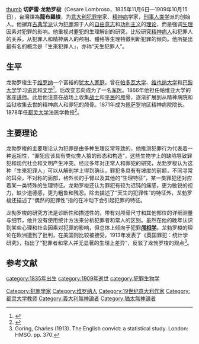 [[file:Lombroso.JPG|thumb]]
'''切萨雷·龙勃罗梭'''（Cesare Lombroso，1835年11月6日—1909年10月15日），台灣譯為'''龍布羅梭'''，为[[意大利|意大利]][[犯罪学|犯罪学]]家、[[精神病|精神病]]学家，[[刑事人类学|刑事人类学]]派的创始人。他摒弃[[犯罪學#古典學派|古典学派]]认为[[犯罪|犯罪]]源于人的[[自由意志|自由意志]]和[[功利主义|功利主义]]的[[理论|理论]]，而是强调[[生理|生理]]因素对犯罪的影响。他重视对[[罪犯|罪犯]]的生理解剖的研究，比较研究[[精神病人|精神病人]]和犯罪人的关系，从犯罪人和精神病人的颅相、體格等生理特徵判断犯罪的倾向。他所提出最有名的概念是「生來犯罪人」，亦称“天生犯罪人”。

==生平==
龙勃罗梭生于[[维罗纳|维罗纳]]一个富裕的[[犹太人|犹太人]][[家庭|家庭]]。曾在[[帕多瓦大学|帕多瓦大学]]、[[维也纳大学|维也纳大学]]和[[巴黎大学|巴黎大学]]学习[[语言|语言]]和[[文学|文学]]<ref>{{Cite web |url=http://www.cerebromente.org.br/n01/frenolog/lombroso.htm |title=存档副本 |accessdate=2012-05-27 |archive-date=2020-10-31 |archive-url=https://web.archive.org/web/20201031052713/https://cerebromente.org.br/n01/frenolog/lombroso.htm |dead-url=no }}</ref>。后改变志向成为了一名[[军医|军医]]。1866年他担任帕维亚大学的客座[[讲师|讲师]]。此后他注意在战场上收集[[战士|战士]]和[[平民|平民]]的[[颅|颅]]骨，逐渐扩展到从精神病院和监狱收集去世的精神病人和罪犯的颅骨。1871年成为[[佩萨罗|佩萨罗]]地区精神病院院长。1878年任[[都灵大学|都灵大学]]法医学教授<ref>{{cite web |url=http://www.museocriminologico.it/storia_2_uk.htm |title=存档副本 |accessdate=2008-08-07 |deadurl=yes |archiveurl=https://web.archive.org/web/20081014223246/http://www.museocriminologico.it/storia_2_uk.htm |archivedate=2008-10-14 }}</ref>。

==主要理论==
龙勃罗梭的主要理论认为犯罪是由多种生理反常导致的，他推测犯罪行为代表着一种返祖性，“罪犯应该具有类似类人猿的形态和构造”，这些生物学上的缺陷导致罪犯和现代社会和文明产生冲突。经过多年对正常人和罪犯的研究，龙勃罗梭认为这种「生來犯罪人」可以从解剖学上得到确认，罪犯多具有有坡度的前额，不同寻常的耳朵，不对称的面部，格外长的手臂以及其他的“生理特征”，某一类罪犯还对应着某一类特殊的生理特征。龙勃罗梭还认为罪犯有较为迟钝的痛感，更为敏锐的视力，缺少道德感，更为粗鲁和残忍。除去描述了“天生的犯罪性”的特征外，龙勃罗梭还描述了“偶然的犯罪性”指的在冲动下会引起犯罪的特征。

龙勃罗梭的研究方法是诊断性和描述性的，带有对颅骨尺寸和其他部位的详细测量与细节，他并没有使用统计方法来分析犯罪者和常人的区别。虽然在他的晚年认识到某些心理和社会因素对犯罪的影响，但总体上倾向于犯罪'''[[颅相学|颅相学]]'''。龙勃罗梭的理论在欧洲遭到了批判，在美国则比较被接受。1913年{{Link-en|勾林|Charles Buckman Goring}}发表了《英国罪犯：统计学研究》，指出了“犯罪者和常人并无显著的生理上差异”，反驳了龙勃罗梭的观点<ref>Goring, Charles (1913). The English convict: a statistical study. London: HMSO. pp. 370.</ref>。

==参考文献==
<references/>

{{DEFAULTSORT|Lombroso}}
{{Authority control}}
[[category:1835年出生|category:1835年出生]]
[[category:1909年逝世|category:1909年逝世]]
[[category:犯罪生物学|category:犯罪生物学]]
[[Category:犯罪學家|Category:犯罪學家]]
[[Category:维罗纳人|Category:维罗纳人]]
[[Category:19世纪意大利作家|Category:19世纪意大利作家]]
[[Category:都灵大学教师|Category:都灵大学教师]]
[[Category:義大利無神論者|Category:義大利無神論者]]
[[Category:猶太無神論者|Category:猶太無神論者]]